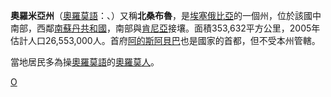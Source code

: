 {{Infobox settlement
<!-- See Template:Infobox settlement for additional fields and descriptions -->
| name                            = 奧羅米亞州
| official_name                   = 奥罗莫州
| native_name                     = Oromiyaa
| native_name_lang                = om<!-- ISO 639-2 code e.g. "fr" for French. -->
| settlement_type                 = [[埃塞俄比亚行政区划|联邦州]]
| image_skyline                   = 
| image_alt                       = 
| image_caption                   = 
| image_flag                      = Flag of the Oromia Region.svg
| image_seal                      = Oromia Region emblem.png
| seal_alt                        = 
| image_shield                    = 
| shield_alt                      = 
| nickname                        = 
| motto                           = 
| mottoeng                        = 
| image_map                       = Oromia in Ethiopia.svg
| map_alt                         = 
| map_caption                     = [[埃塞俄比亚|埃塞俄比亚]]的地图，显示奥罗米亚州的位置
| pushpin_map                     = 
| pushpin_label_position          = 
| pushpin_map_alt                 = 
| pushpin_map_caption             = 
| latd                            = 
| latm                            = 
| lats                            = 
| latNS                           = 
| longd                           = 
| longm                           = 
| longs                           = 
| longEW                          = 
| coor_pinpoint                   = 
| coordinates_type                = 
| coordinates_footnotes           = 
| subdivision_type                = 国家
| subdivision_name                = [[埃塞俄比亚联邦民主共和国|埃塞俄比亚联邦民主共和国]]
| subdivision_type1               = 
| subdivision_name1               = 
| subdivision_type1l2             = 
| subdivision_name2               = 
| subdivision_type3               = 
| subdivision_name3               = 
| established_title               = 
| established_date                = 
| founder                         = <!-- seat, smaller parts ------->
| parts_type                      = <!-- defaults to: Boroughs -->
| parts_style                     = 
| parts                           = <!-- parts text, or header for parts list -->
| p1                              = 
| p2                              = 
| seat_type                       = 首府
| seat                            = [[亚的斯亚贝巴|亚的斯亚贝巴]]<ref name=fdre>{{cite web|url=http://www.ethiopar.net/type/English/basinfo/infoormy.htm|title=FDRE States: Basic Information, Oromia|accessdate=2008-05-29|publisher=The Federal Democratic Republic of Ethiopia|url-status=yes|archiveurl=https://web.archive.org/web/20080617164544/http://www.ethiopar.net/type/English/basinfo/infoormy.htm|archivedate=2008-06-17}}</ref>
| government_footnotes            = 
| leader_party                    = 
| leader_title                    = 
| leader_name                     = 
| unit_pref                       = Metric<!-- or US or UK -->
| area_footnotes                  = 
| area_rank                       = 1st <!-- Should match [[List_of_In_Ethiopian_Regions_and_dependencies_by_area|List of In Ethiopian Regions and dependencies by area]] --> = In Ethiopian Regions <!-- -->
| area_total_km2                  = 286,612
| elevation_footnotes             = 
| elevation_m                     = 
| population_footnotes            = 
| population_total                = 35,000,000<ref name=CSApop>{{cite book |title=Population Projection of Ethiopia for All Regions At Wereda Level from 2014 – 2018 |publisher=Federal Democratic Republic of Ethiopia Central Statistical Agency |url=http://www.csa.gov.et/ehioinfo-internal |accessdate=2018-06-04 |archive-url=https://web.archive.org/web/20180606103106/http://www.csa.gov.et/ehioinfo-internal |archive-date=2018-06-06 |dead-url=yes }}</ref>
| population_as_of                = 2018
| population_density_km2          = auto
| population_demonym              = 
| population_note                 = 
| timezone1                       = 
| utc_offset1                     = 
| timezone1_DST                   = 
| utc_offset1_DST                 = 
| postal_code_type                = 
| postal_code                     = 
| area_code_type                  = 
| area_code                       = 
| iso_code                        = [[ISO_3166-2:ET|ET-OR]]
| blank_name_sec1                 = [[人类发展指数|HDI]] (2017)
| blank_info_sec1                 = 0.448<ref name="GlobalDataLab">{{Cite web|url=https://hdi.globaldatalab.org/areadata/shdi/|title=Sub-national HDI - Area Database - Global Data Lab|website=hdi.globaldatalab.org|language=en|access-date=2018-09-13|archive-date=2018-09-23|archive-url=https://web.archive.org/web/20180923120638/https://hdi.globaldatalab.org/areadata/shdi/|dead-url=no}}</ref><br/>{{color|#900|low}} · [[List_of_Ethiopian_regions_by_Human_Development_Index|8th]]
| website                         = <!-- {{URL|example.com}} -->
| footnotes                       = 
}}
'''奧羅米亞州'''（[[奧羅莫語|奧羅莫語]]：{{lang|om|Oromiyaa}}、{{lang-am|ኦሮሚያ}}）又稱'''北桑布魯'''，是[[埃塞俄比亞|埃塞俄比亞]]的一個州，位於該國中南部，西鄰[[南蘇丹共和國|南蘇丹共和國]]，南部與[[肯尼亞|肯尼亞]]接壤。面積353,632平方公里，2005年估計人口26,553,000人。首府[[阿的斯阿貝巴|阿的斯阿貝巴]]也是國家的首都，但不受本州管轄。

當地居民多為操[[奧羅莫語|奧羅莫語]]的[[奧羅莫人|奧羅莫人]]。

{{Ethiopia divisions}}
{{Oromia divisions}}
[[Category:埃塞俄比亚州份|O]]